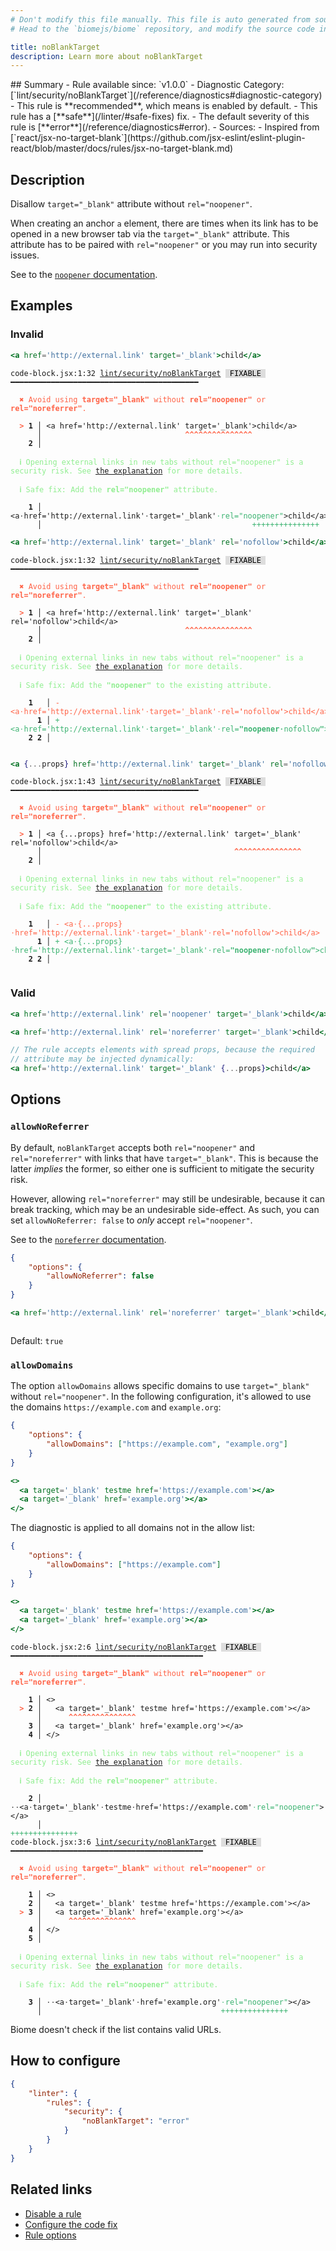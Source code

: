 ```yaml
---
# Don't modify this file manually. This file is auto generated from source, and you will lose your changes next time the website is built.
# Head to the `biomejs/biome` repository, and modify the source code in there.

title: noBlankTarget
description: Learn more about noBlankTarget
---
```


<Tabs>
<TabItem label="JSX and TSX" icon="seti:javascript">
## Summary
- Rule available since: `v1.0.0`
- Diagnostic Category: [`lint/security/noBlankTarget`](/reference/diagnostics#diagnostic-category)
- This rule is **recommended**, which means is enabled by default.
- This rule has a [**safe**](/linter/#safe-fixes) fix.
- The default severity of this rule is [**error**](/reference/diagnostics#error).
- Sources: 
  - Inspired from [`react/jsx-no-target-blank`](https://github.com/jsx-eslint/eslint-plugin-react/blob/master/docs/rules/jsx-no-target-blank.md)

## Description
Disallow `target="_blank"` attribute without `rel="noopener"`.

When creating an anchor `a` element, there are times when its link has
to be opened in a new browser tab via the `target="_blank"` attribute.
This attribute has to be paired with `rel="noopener"` or you may run
into security issues.

See to the [`noopener` documentation](https://html.spec.whatwg.org/multipage/links.html#link-type-noopener).

## Examples

### Invalid

```jsx
<a href='http://external.link' target='_blank'>child</a>
```

<pre class="language-text"><code class="language-text">code-block.jsx:1:32 <a href="https://biomejs.dev/linter/rules/no-blank-target">lint/security/noBlankTarget</a> <span style="color: #000; background-color: #ddd;"> FIXABLE </span> ━━━━━━━━━━━━━━━━━━━━━━━━━━━━━━━━━━━━━━━━━━<br /><br />  <strong><span style="color: Tomato;">✖</span></strong> <span style="color: Tomato;">Avoid using </span><span style="color: Tomato;"><strong>target=&quot;&#95;blank&quot;</strong></span><span style="color: Tomato;"> without </span><span style="color: Tomato;"><strong>rel=&quot;noopener&quot;</strong></span><span style="color: Tomato;"> or </span><span style="color: Tomato;"><strong>rel=&quot;noreferrer&quot;</strong></span><span style="color: Tomato;">.</span><br />  <br />  <strong><span style="color: Tomato;">&gt;</span></strong> <strong>1 │ </strong>&lt;a href='http://external.link' target='&#95;blank'&gt;child&lt;/a&gt;<br />   <strong>   │ </strong>                               <strong><span style="color: Tomato;">^</span></strong><strong><span style="color: Tomato;">^</span></strong><strong><span style="color: Tomato;">^</span></strong><strong><span style="color: Tomato;">^</span></strong><strong><span style="color: Tomato;">^</span></strong><strong><span style="color: Tomato;">^</span></strong><strong><span style="color: Tomato;">^</span></strong><strong><span style="color: Tomato;">^</span></strong><strong><span style="color: Tomato;">^</span></strong><strong><span style="color: Tomato;">^</span></strong><strong><span style="color: Tomato;">^</span></strong><strong><span style="color: Tomato;">^</span></strong><strong><span style="color: Tomato;">^</span></strong><strong><span style="color: Tomato;">^</span></strong><strong><span style="color: Tomato;">^</span></strong><br />    <strong>2 │ </strong><br />  <br />  <strong><span style="color: lightgreen;">ℹ</span></strong> <span style="color: lightgreen;">Opening external links in new tabs without rel=&quot;noopener&quot; is a security risk. See </span><span style="color: lightgreen;"><a href="https://html.spec.whatwg.org/multipage/links.html#link-type-noopener">the explanation</a></span><span style="color: lightgreen;"> for more details.</span><br />  <br />  <strong><span style="color: lightgreen;">ℹ</span></strong> <span style="color: lightgreen;">Safe fix</span><span style="color: lightgreen;">: </span><span style="color: lightgreen;">Add the </span><span style="color: lightgreen;"><strong>rel=&quot;noopener&quot;</strong></span><span style="color: lightgreen;"> attribute.</span><br />  <br />  <strong>  1 │ </strong>&lt;a<span style="opacity: 0.8;">·</span>href='http://external.link'<span style="opacity: 0.8;">·</span>target='&#95;blank'<span style="opacity: 0.8;"><span style="color: MediumSeaGreen;">·</span></span><span style="color: MediumSeaGreen;">r</span><span style="color: MediumSeaGreen;">e</span><span style="color: MediumSeaGreen;">l</span><span style="color: MediumSeaGreen;">=</span><span style="color: MediumSeaGreen;">&quot;</span><span style="color: MediumSeaGreen;">n</span><span style="color: MediumSeaGreen;">o</span><span style="color: MediumSeaGreen;">o</span><span style="color: MediumSeaGreen;">p</span><span style="color: MediumSeaGreen;">e</span><span style="color: MediumSeaGreen;">n</span><span style="color: MediumSeaGreen;">e</span><span style="color: MediumSeaGreen;">r</span><span style="color: MediumSeaGreen;">&quot;</span>&gt;child&lt;/a&gt;<br />  <strong>    │ </strong>                                              <span style="color: MediumSeaGreen;">+</span><span style="color: MediumSeaGreen;">+</span><span style="color: MediumSeaGreen;">+</span><span style="color: MediumSeaGreen;">+</span><span style="color: MediumSeaGreen;">+</span><span style="color: MediumSeaGreen;">+</span><span style="color: MediumSeaGreen;">+</span><span style="color: MediumSeaGreen;">+</span><span style="color: MediumSeaGreen;">+</span><span style="color: MediumSeaGreen;">+</span><span style="color: MediumSeaGreen;">+</span><span style="color: MediumSeaGreen;">+</span><span style="color: MediumSeaGreen;">+</span><span style="color: MediumSeaGreen;">+</span><span style="color: MediumSeaGreen;">+</span>          <br /></code></pre>

```jsx
<a href='http://external.link' target='_blank' rel='nofollow'>child</a>
```

<pre class="language-text"><code class="language-text">code-block.jsx:1:32 <a href="https://biomejs.dev/linter/rules/no-blank-target">lint/security/noBlankTarget</a> <span style="color: #000; background-color: #ddd;"> FIXABLE </span> ━━━━━━━━━━━━━━━━━━━━━━━━━━━━━━━━━━━━━━━━━━<br /><br />  <strong><span style="color: Tomato;">✖</span></strong> <span style="color: Tomato;">Avoid using </span><span style="color: Tomato;"><strong>target=&quot;&#95;blank&quot;</strong></span><span style="color: Tomato;"> without </span><span style="color: Tomato;"><strong>rel=&quot;noopener&quot;</strong></span><span style="color: Tomato;"> or </span><span style="color: Tomato;"><strong>rel=&quot;noreferrer&quot;</strong></span><span style="color: Tomato;">.</span><br />  <br />  <strong><span style="color: Tomato;">&gt;</span></strong> <strong>1 │ </strong>&lt;a href='http://external.link' target='&#95;blank' rel='nofollow'&gt;child&lt;/a&gt;<br />   <strong>   │ </strong>                               <strong><span style="color: Tomato;">^</span></strong><strong><span style="color: Tomato;">^</span></strong><strong><span style="color: Tomato;">^</span></strong><strong><span style="color: Tomato;">^</span></strong><strong><span style="color: Tomato;">^</span></strong><strong><span style="color: Tomato;">^</span></strong><strong><span style="color: Tomato;">^</span></strong><strong><span style="color: Tomato;">^</span></strong><strong><span style="color: Tomato;">^</span></strong><strong><span style="color: Tomato;">^</span></strong><strong><span style="color: Tomato;">^</span></strong><strong><span style="color: Tomato;">^</span></strong><strong><span style="color: Tomato;">^</span></strong><strong><span style="color: Tomato;">^</span></strong><strong><span style="color: Tomato;">^</span></strong><br />    <strong>2 │ </strong><br />  <br />  <strong><span style="color: lightgreen;">ℹ</span></strong> <span style="color: lightgreen;">Opening external links in new tabs without rel=&quot;noopener&quot; is a security risk. See </span><span style="color: lightgreen;"><a href="https://html.spec.whatwg.org/multipage/links.html#link-type-noopener">the explanation</a></span><span style="color: lightgreen;"> for more details.</span><br />  <br />  <strong><span style="color: lightgreen;">ℹ</span></strong> <span style="color: lightgreen;">Safe fix</span><span style="color: lightgreen;">: </span><span style="color: lightgreen;">Add the </span><span style="color: lightgreen;"><strong>&quot;noopener&quot;</strong></span><span style="color: lightgreen;"> to the existing attribute.</span><br />  <br />    <strong>1</strong>  <strong> │ </strong><span style="color: Tomato;">-</span> <span style="color: Tomato;">&lt;</span><span style="color: Tomato;">a</span><span style="color: Tomato;"><span style="opacity: 0.8;">·</span></span><span style="color: Tomato;">h</span><span style="color: Tomato;">r</span><span style="color: Tomato;">e</span><span style="color: Tomato;">f</span><span style="color: Tomato;">=</span><span style="color: Tomato;">'</span><span style="color: Tomato;">h</span><span style="color: Tomato;">t</span><span style="color: Tomato;">t</span><span style="color: Tomato;">p</span><span style="color: Tomato;">:</span><span style="color: Tomato;">/</span><span style="color: Tomato;">/</span><span style="color: Tomato;">e</span><span style="color: Tomato;">x</span><span style="color: Tomato;">t</span><span style="color: Tomato;">e</span><span style="color: Tomato;">r</span><span style="color: Tomato;">n</span><span style="color: Tomato;">a</span><span style="color: Tomato;">l</span><span style="color: Tomato;">.</span><span style="color: Tomato;">l</span><span style="color: Tomato;">i</span><span style="color: Tomato;">n</span><span style="color: Tomato;">k</span><span style="color: Tomato;">'</span><span style="color: Tomato;"><span style="opacity: 0.8;">·</span></span><span style="color: Tomato;">t</span><span style="color: Tomato;">a</span><span style="color: Tomato;">r</span><span style="color: Tomato;">g</span><span style="color: Tomato;">e</span><span style="color: Tomato;">t</span><span style="color: Tomato;">=</span><span style="color: Tomato;">'</span><span style="color: Tomato;">&#95;</span><span style="color: Tomato;">b</span><span style="color: Tomato;">l</span><span style="color: Tomato;">a</span><span style="color: Tomato;">n</span><span style="color: Tomato;">k</span><span style="color: Tomato;">'</span><span style="color: Tomato;"><span style="opacity: 0.8;">·</span></span><span style="color: Tomato;">r</span><span style="color: Tomato;">e</span><span style="color: Tomato;">l</span><span style="color: Tomato;">=</span><span style="color: Tomato;"><strong>'</strong></span><span style="color: Tomato;">n</span><span style="color: Tomato;">o</span><span style="color: Tomato;">f</span><span style="color: Tomato;">o</span><span style="color: Tomato;">l</span><span style="color: Tomato;">l</span><span style="color: Tomato;">o</span><span style="color: Tomato;">w</span><span style="color: Tomato;"><strong>'</strong></span><span style="color: Tomato;">&gt;</span><span style="color: Tomato;">c</span><span style="color: Tomato;">h</span><span style="color: Tomato;">i</span><span style="color: Tomato;">l</span><span style="color: Tomato;">d</span><span style="color: Tomato;">&lt;</span><span style="color: Tomato;">/</span><span style="color: Tomato;">a</span><span style="color: Tomato;">&gt;</span><br />      <strong>1</strong><strong> │ </strong><span style="color: MediumSeaGreen;">+</span> <span style="color: MediumSeaGreen;">&lt;</span><span style="color: MediumSeaGreen;">a</span><span style="color: MediumSeaGreen;"><span style="opacity: 0.8;">·</span></span><span style="color: MediumSeaGreen;">h</span><span style="color: MediumSeaGreen;">r</span><span style="color: MediumSeaGreen;">e</span><span style="color: MediumSeaGreen;">f</span><span style="color: MediumSeaGreen;">=</span><span style="color: MediumSeaGreen;">'</span><span style="color: MediumSeaGreen;">h</span><span style="color: MediumSeaGreen;">t</span><span style="color: MediumSeaGreen;">t</span><span style="color: MediumSeaGreen;">p</span><span style="color: MediumSeaGreen;">:</span><span style="color: MediumSeaGreen;">/</span><span style="color: MediumSeaGreen;">/</span><span style="color: MediumSeaGreen;">e</span><span style="color: MediumSeaGreen;">x</span><span style="color: MediumSeaGreen;">t</span><span style="color: MediumSeaGreen;">e</span><span style="color: MediumSeaGreen;">r</span><span style="color: MediumSeaGreen;">n</span><span style="color: MediumSeaGreen;">a</span><span style="color: MediumSeaGreen;">l</span><span style="color: MediumSeaGreen;">.</span><span style="color: MediumSeaGreen;">l</span><span style="color: MediumSeaGreen;">i</span><span style="color: MediumSeaGreen;">n</span><span style="color: MediumSeaGreen;">k</span><span style="color: MediumSeaGreen;">'</span><span style="color: MediumSeaGreen;"><span style="opacity: 0.8;">·</span></span><span style="color: MediumSeaGreen;">t</span><span style="color: MediumSeaGreen;">a</span><span style="color: MediumSeaGreen;">r</span><span style="color: MediumSeaGreen;">g</span><span style="color: MediumSeaGreen;">e</span><span style="color: MediumSeaGreen;">t</span><span style="color: MediumSeaGreen;">=</span><span style="color: MediumSeaGreen;">'</span><span style="color: MediumSeaGreen;">&#95;</span><span style="color: MediumSeaGreen;">b</span><span style="color: MediumSeaGreen;">l</span><span style="color: MediumSeaGreen;">a</span><span style="color: MediumSeaGreen;">n</span><span style="color: MediumSeaGreen;">k</span><span style="color: MediumSeaGreen;">'</span><span style="color: MediumSeaGreen;"><span style="opacity: 0.8;">·</span></span><span style="color: MediumSeaGreen;">r</span><span style="color: MediumSeaGreen;">e</span><span style="color: MediumSeaGreen;">l</span><span style="color: MediumSeaGreen;">=</span><span style="color: MediumSeaGreen;"><strong>&quot;</strong></span><span style="color: MediumSeaGreen;"><strong>n</strong></span><span style="color: MediumSeaGreen;"><strong>o</strong></span><span style="color: MediumSeaGreen;"><strong>o</strong></span><span style="color: MediumSeaGreen;"><strong>p</strong></span><span style="color: MediumSeaGreen;"><strong>e</strong></span><span style="color: MediumSeaGreen;"><strong>n</strong></span><span style="color: MediumSeaGreen;"><strong>e</strong></span><span style="color: MediumSeaGreen;"><strong>r</strong></span><span style="color: MediumSeaGreen;"><span style="opacity: 0.8;"><strong>·</strong></span></span><span style="color: MediumSeaGreen;">n</span><span style="color: MediumSeaGreen;">o</span><span style="color: MediumSeaGreen;">f</span><span style="color: MediumSeaGreen;">o</span><span style="color: MediumSeaGreen;">l</span><span style="color: MediumSeaGreen;">l</span><span style="color: MediumSeaGreen;">o</span><span style="color: MediumSeaGreen;">w</span><span style="color: MediumSeaGreen;"><strong>&quot;</strong></span><span style="color: MediumSeaGreen;">&gt;</span><span style="color: MediumSeaGreen;">c</span><span style="color: MediumSeaGreen;">h</span><span style="color: MediumSeaGreen;">i</span><span style="color: MediumSeaGreen;">l</span><span style="color: MediumSeaGreen;">d</span><span style="color: MediumSeaGreen;">&lt;</span><span style="color: MediumSeaGreen;">/</span><span style="color: MediumSeaGreen;">a</span><span style="color: MediumSeaGreen;">&gt;</span><br />    <strong>2</strong> <strong>2</strong><strong> │ </strong>  <br />  <br /></code></pre>

```jsx
<a {...props} href='http://external.link' target='_blank' rel='nofollow'>child</a>
```

<pre class="language-text"><code class="language-text">code-block.jsx:1:43 <a href="https://biomejs.dev/linter/rules/no-blank-target">lint/security/noBlankTarget</a> <span style="color: #000; background-color: #ddd;"> FIXABLE </span> ━━━━━━━━━━━━━━━━━━━━━━━━━━━━━━━━━━━━━━━━━━<br /><br />  <strong><span style="color: Tomato;">✖</span></strong> <span style="color: Tomato;">Avoid using </span><span style="color: Tomato;"><strong>target=&quot;&#95;blank&quot;</strong></span><span style="color: Tomato;"> without </span><span style="color: Tomato;"><strong>rel=&quot;noopener&quot;</strong></span><span style="color: Tomato;"> or </span><span style="color: Tomato;"><strong>rel=&quot;noreferrer&quot;</strong></span><span style="color: Tomato;">.</span><br />  <br />  <strong><span style="color: Tomato;">&gt;</span></strong> <strong>1 │ </strong>&lt;a &#123;...props&#125; href='http://external.link' target='&#95;blank' rel='nofollow'&gt;child&lt;/a&gt;<br />   <strong>   │ </strong>                                          <strong><span style="color: Tomato;">^</span></strong><strong><span style="color: Tomato;">^</span></strong><strong><span style="color: Tomato;">^</span></strong><strong><span style="color: Tomato;">^</span></strong><strong><span style="color: Tomato;">^</span></strong><strong><span style="color: Tomato;">^</span></strong><strong><span style="color: Tomato;">^</span></strong><strong><span style="color: Tomato;">^</span></strong><strong><span style="color: Tomato;">^</span></strong><strong><span style="color: Tomato;">^</span></strong><strong><span style="color: Tomato;">^</span></strong><strong><span style="color: Tomato;">^</span></strong><strong><span style="color: Tomato;">^</span></strong><strong><span style="color: Tomato;">^</span></strong><strong><span style="color: Tomato;">^</span></strong><br />    <strong>2 │ </strong><br />  <br />  <strong><span style="color: lightgreen;">ℹ</span></strong> <span style="color: lightgreen;">Opening external links in new tabs without rel=&quot;noopener&quot; is a security risk. See </span><span style="color: lightgreen;"><a href="https://html.spec.whatwg.org/multipage/links.html#link-type-noopener">the explanation</a></span><span style="color: lightgreen;"> for more details.</span><br />  <br />  <strong><span style="color: lightgreen;">ℹ</span></strong> <span style="color: lightgreen;">Safe fix</span><span style="color: lightgreen;">: </span><span style="color: lightgreen;">Add the </span><span style="color: lightgreen;"><strong>&quot;noopener&quot;</strong></span><span style="color: lightgreen;"> to the existing attribute.</span><br />  <br />    <strong>1</strong>  <strong> │ </strong><span style="color: Tomato;">-</span> <span style="color: Tomato;">&lt;</span><span style="color: Tomato;">a</span><span style="color: Tomato;"><span style="opacity: 0.8;">·</span></span><span style="color: Tomato;">&#123;</span><span style="color: Tomato;">.</span><span style="color: Tomato;">.</span><span style="color: Tomato;">.</span><span style="color: Tomato;">p</span><span style="color: Tomato;">r</span><span style="color: Tomato;">o</span><span style="color: Tomato;">p</span><span style="color: Tomato;">s</span><span style="color: Tomato;">&#125;</span><span style="color: Tomato;"><span style="opacity: 0.8;">·</span></span><span style="color: Tomato;">h</span><span style="color: Tomato;">r</span><span style="color: Tomato;">e</span><span style="color: Tomato;">f</span><span style="color: Tomato;">=</span><span style="color: Tomato;">'</span><span style="color: Tomato;">h</span><span style="color: Tomato;">t</span><span style="color: Tomato;">t</span><span style="color: Tomato;">p</span><span style="color: Tomato;">:</span><span style="color: Tomato;">/</span><span style="color: Tomato;">/</span><span style="color: Tomato;">e</span><span style="color: Tomato;">x</span><span style="color: Tomato;">t</span><span style="color: Tomato;">e</span><span style="color: Tomato;">r</span><span style="color: Tomato;">n</span><span style="color: Tomato;">a</span><span style="color: Tomato;">l</span><span style="color: Tomato;">.</span><span style="color: Tomato;">l</span><span style="color: Tomato;">i</span><span style="color: Tomato;">n</span><span style="color: Tomato;">k</span><span style="color: Tomato;">'</span><span style="color: Tomato;"><span style="opacity: 0.8;">·</span></span><span style="color: Tomato;">t</span><span style="color: Tomato;">a</span><span style="color: Tomato;">r</span><span style="color: Tomato;">g</span><span style="color: Tomato;">e</span><span style="color: Tomato;">t</span><span style="color: Tomato;">=</span><span style="color: Tomato;">'</span><span style="color: Tomato;">&#95;</span><span style="color: Tomato;">b</span><span style="color: Tomato;">l</span><span style="color: Tomato;">a</span><span style="color: Tomato;">n</span><span style="color: Tomato;">k</span><span style="color: Tomato;">'</span><span style="color: Tomato;"><span style="opacity: 0.8;">·</span></span><span style="color: Tomato;">r</span><span style="color: Tomato;">e</span><span style="color: Tomato;">l</span><span style="color: Tomato;">=</span><span style="color: Tomato;"><strong>'</strong></span><span style="color: Tomato;">n</span><span style="color: Tomato;">o</span><span style="color: Tomato;">f</span><span style="color: Tomato;">o</span><span style="color: Tomato;">l</span><span style="color: Tomato;">l</span><span style="color: Tomato;">o</span><span style="color: Tomato;">w</span><span style="color: Tomato;"><strong>'</strong></span><span style="color: Tomato;">&gt;</span><span style="color: Tomato;">c</span><span style="color: Tomato;">h</span><span style="color: Tomato;">i</span><span style="color: Tomato;">l</span><span style="color: Tomato;">d</span><span style="color: Tomato;">&lt;</span><span style="color: Tomato;">/</span><span style="color: Tomato;">a</span><span style="color: Tomato;">&gt;</span><br />      <strong>1</strong><strong> │ </strong><span style="color: MediumSeaGreen;">+</span> <span style="color: MediumSeaGreen;">&lt;</span><span style="color: MediumSeaGreen;">a</span><span style="color: MediumSeaGreen;"><span style="opacity: 0.8;">·</span></span><span style="color: MediumSeaGreen;">&#123;</span><span style="color: MediumSeaGreen;">.</span><span style="color: MediumSeaGreen;">.</span><span style="color: MediumSeaGreen;">.</span><span style="color: MediumSeaGreen;">p</span><span style="color: MediumSeaGreen;">r</span><span style="color: MediumSeaGreen;">o</span><span style="color: MediumSeaGreen;">p</span><span style="color: MediumSeaGreen;">s</span><span style="color: MediumSeaGreen;">&#125;</span><span style="color: MediumSeaGreen;"><span style="opacity: 0.8;">·</span></span><span style="color: MediumSeaGreen;">h</span><span style="color: MediumSeaGreen;">r</span><span style="color: MediumSeaGreen;">e</span><span style="color: MediumSeaGreen;">f</span><span style="color: MediumSeaGreen;">=</span><span style="color: MediumSeaGreen;">'</span><span style="color: MediumSeaGreen;">h</span><span style="color: MediumSeaGreen;">t</span><span style="color: MediumSeaGreen;">t</span><span style="color: MediumSeaGreen;">p</span><span style="color: MediumSeaGreen;">:</span><span style="color: MediumSeaGreen;">/</span><span style="color: MediumSeaGreen;">/</span><span style="color: MediumSeaGreen;">e</span><span style="color: MediumSeaGreen;">x</span><span style="color: MediumSeaGreen;">t</span><span style="color: MediumSeaGreen;">e</span><span style="color: MediumSeaGreen;">r</span><span style="color: MediumSeaGreen;">n</span><span style="color: MediumSeaGreen;">a</span><span style="color: MediumSeaGreen;">l</span><span style="color: MediumSeaGreen;">.</span><span style="color: MediumSeaGreen;">l</span><span style="color: MediumSeaGreen;">i</span><span style="color: MediumSeaGreen;">n</span><span style="color: MediumSeaGreen;">k</span><span style="color: MediumSeaGreen;">'</span><span style="color: MediumSeaGreen;"><span style="opacity: 0.8;">·</span></span><span style="color: MediumSeaGreen;">t</span><span style="color: MediumSeaGreen;">a</span><span style="color: MediumSeaGreen;">r</span><span style="color: MediumSeaGreen;">g</span><span style="color: MediumSeaGreen;">e</span><span style="color: MediumSeaGreen;">t</span><span style="color: MediumSeaGreen;">=</span><span style="color: MediumSeaGreen;">'</span><span style="color: MediumSeaGreen;">&#95;</span><span style="color: MediumSeaGreen;">b</span><span style="color: MediumSeaGreen;">l</span><span style="color: MediumSeaGreen;">a</span><span style="color: MediumSeaGreen;">n</span><span style="color: MediumSeaGreen;">k</span><span style="color: MediumSeaGreen;">'</span><span style="color: MediumSeaGreen;"><span style="opacity: 0.8;">·</span></span><span style="color: MediumSeaGreen;">r</span><span style="color: MediumSeaGreen;">e</span><span style="color: MediumSeaGreen;">l</span><span style="color: MediumSeaGreen;">=</span><span style="color: MediumSeaGreen;"><strong>&quot;</strong></span><span style="color: MediumSeaGreen;"><strong>n</strong></span><span style="color: MediumSeaGreen;"><strong>o</strong></span><span style="color: MediumSeaGreen;"><strong>o</strong></span><span style="color: MediumSeaGreen;"><strong>p</strong></span><span style="color: MediumSeaGreen;"><strong>e</strong></span><span style="color: MediumSeaGreen;"><strong>n</strong></span><span style="color: MediumSeaGreen;"><strong>e</strong></span><span style="color: MediumSeaGreen;"><strong>r</strong></span><span style="color: MediumSeaGreen;"><span style="opacity: 0.8;"><strong>·</strong></span></span><span style="color: MediumSeaGreen;">n</span><span style="color: MediumSeaGreen;">o</span><span style="color: MediumSeaGreen;">f</span><span style="color: MediumSeaGreen;">o</span><span style="color: MediumSeaGreen;">l</span><span style="color: MediumSeaGreen;">l</span><span style="color: MediumSeaGreen;">o</span><span style="color: MediumSeaGreen;">w</span><span style="color: MediumSeaGreen;"><strong>&quot;</strong></span><span style="color: MediumSeaGreen;">&gt;</span><span style="color: MediumSeaGreen;">c</span><span style="color: MediumSeaGreen;">h</span><span style="color: MediumSeaGreen;">i</span><span style="color: MediumSeaGreen;">l</span><span style="color: MediumSeaGreen;">d</span><span style="color: MediumSeaGreen;">&lt;</span><span style="color: MediumSeaGreen;">/</span><span style="color: MediumSeaGreen;">a</span><span style="color: MediumSeaGreen;">&gt;</span><br />    <strong>2</strong> <strong>2</strong><strong> │ </strong>  <br />  <br /></code></pre>

### Valid

```jsx
<a href='http://external.link' rel='noopener' target='_blank'>child</a>
```

```jsx
<a href='http://external.link' rel='noreferrer' target='_blank'>child</a>
```

```jsx
// The rule accepts elements with spread props, because the required
// attribute may be injected dynamically:
<a href='http://external.link' target='_blank' {...props}>child</a>
```

## Options

### `allowNoReferrer`

By default, `noBlankTarget` accepts both `rel="noopener"` and
`rel="noreferrer"` with links that have `target="_blank"`. This is
because the latter _implies_ the former, so either one is sufficient to
mitigate the security risk.

However, allowing `rel="noreferrer"` may still be undesirable, because
it can break tracking, which may be an undesirable side-effect. As such,
you can set `allowNoReferrer: false` to _only_ accept `rel="noopener"`.

See to the [`noreferrer` documentation](https://html.spec.whatwg.org/multipage/links.html#link-type-noreferrer).

```json
{
    "options": {
        "allowNoReferrer": false
    }
}
```

```jsx
<a href='http://external.link' rel='noreferrer' target='_blank'>child</a>
```

<pre class="language-text"><code class="language-text"></code></pre>

Default: `true`

### `allowDomains`

The option `allowDomains` allows specific domains to use
`target="_blank"` without `rel="noopener"`. In the following
configuration, it's allowed to use the domains `https://example.com` and
`example.org`:

```json
{
    "options": {
        "allowDomains": ["https://example.com", "example.org"]
    }
}
```

```jsx
<>
  <a target='_blank' testme href='https://example.com'></a>
  <a target='_blank' href='example.org'></a>
</>
```

The diagnostic is applied to all domains not in the allow list:

```json
{
    "options": {
        "allowDomains": ["https://example.com"]
    }
}
```

```jsx
<>
  <a target='_blank' testme href='https://example.com'></a>
  <a target='_blank' href='example.org'></a>
</>
```

<pre class="language-text"><code class="language-text">code-block.jsx:2:6 <a href="https://biomejs.dev/linter/rules/no-blank-target">lint/security/noBlankTarget</a> <span style="color: #000; background-color: #ddd;"> FIXABLE </span> ━━━━━━━━━━━━━━━━━━━━━━━━━━━━━━━━━━━━━━━━━━━<br /><br />  <strong><span style="color: Tomato;">✖</span></strong> <span style="color: Tomato;">Avoid using </span><span style="color: Tomato;"><strong>target=&quot;&#95;blank&quot;</strong></span><span style="color: Tomato;"> without </span><span style="color: Tomato;"><strong>rel=&quot;noopener&quot;</strong></span><span style="color: Tomato;"> or </span><span style="color: Tomato;"><strong>rel=&quot;noreferrer&quot;</strong></span><span style="color: Tomato;">.</span><br />  <br />    <strong>1 │ </strong>&lt;&gt;<br />  <strong><span style="color: Tomato;">&gt;</span></strong> <strong>2 │ </strong>  &lt;a target='&#95;blank' testme href='https://example.com'&gt;&lt;/a&gt;<br />   <strong>   │ </strong>     <strong><span style="color: Tomato;">^</span></strong><strong><span style="color: Tomato;">^</span></strong><strong><span style="color: Tomato;">^</span></strong><strong><span style="color: Tomato;">^</span></strong><strong><span style="color: Tomato;">^</span></strong><strong><span style="color: Tomato;">^</span></strong><strong><span style="color: Tomato;">^</span></strong><strong><span style="color: Tomato;">^</span></strong><strong><span style="color: Tomato;">^</span></strong><strong><span style="color: Tomato;">^</span></strong><strong><span style="color: Tomato;">^</span></strong><strong><span style="color: Tomato;">^</span></strong><strong><span style="color: Tomato;">^</span></strong><strong><span style="color: Tomato;">^</span></strong><strong><span style="color: Tomato;">^</span></strong><br />    <strong>3 │ </strong>  &lt;a target='&#95;blank' href='example.org'&gt;&lt;/a&gt;<br />    <strong>4 │ </strong>&lt;/&gt;<br />  <br />  <strong><span style="color: lightgreen;">ℹ</span></strong> <span style="color: lightgreen;">Opening external links in new tabs without rel=&quot;noopener&quot; is a security risk. See </span><span style="color: lightgreen;"><a href="https://html.spec.whatwg.org/multipage/links.html#link-type-noopener">the explanation</a></span><span style="color: lightgreen;"> for more details.</span><br />  <br />  <strong><span style="color: lightgreen;">ℹ</span></strong> <span style="color: lightgreen;">Safe fix</span><span style="color: lightgreen;">: </span><span style="color: lightgreen;">Add the </span><span style="color: lightgreen;"><strong>rel=&quot;noopener&quot;</strong></span><span style="color: lightgreen;"> attribute.</span><br />  <br />  <strong>  2 │ </strong><span style="opacity: 0.8;">·</span><span style="opacity: 0.8;">·</span>&lt;a<span style="opacity: 0.8;">·</span>target='&#95;blank'<span style="opacity: 0.8;">·</span>testme<span style="opacity: 0.8;">·</span>href='https://example.com'<span style="opacity: 0.8;"><span style="color: MediumSeaGreen;">·</span></span><span style="color: MediumSeaGreen;">r</span><span style="color: MediumSeaGreen;">e</span><span style="color: MediumSeaGreen;">l</span><span style="color: MediumSeaGreen;">=</span><span style="color: MediumSeaGreen;">&quot;</span><span style="color: MediumSeaGreen;">n</span><span style="color: MediumSeaGreen;">o</span><span style="color: MediumSeaGreen;">o</span><span style="color: MediumSeaGreen;">p</span><span style="color: MediumSeaGreen;">e</span><span style="color: MediumSeaGreen;">n</span><span style="color: MediumSeaGreen;">e</span><span style="color: MediumSeaGreen;">r</span><span style="color: MediumSeaGreen;">&quot;</span>&gt;&lt;/a&gt;<br />  <strong>    │ </strong>                                                      <span style="color: MediumSeaGreen;">+</span><span style="color: MediumSeaGreen;">+</span><span style="color: MediumSeaGreen;">+</span><span style="color: MediumSeaGreen;">+</span><span style="color: MediumSeaGreen;">+</span><span style="color: MediumSeaGreen;">+</span><span style="color: MediumSeaGreen;">+</span><span style="color: MediumSeaGreen;">+</span><span style="color: MediumSeaGreen;">+</span><span style="color: MediumSeaGreen;">+</span><span style="color: MediumSeaGreen;">+</span><span style="color: MediumSeaGreen;">+</span><span style="color: MediumSeaGreen;">+</span><span style="color: MediumSeaGreen;">+</span><span style="color: MediumSeaGreen;">+</span>     <br />code-block.jsx:3:6 <a href="https://biomejs.dev/linter/rules/no-blank-target">lint/security/noBlankTarget</a> <span style="color: #000; background-color: #ddd;"> FIXABLE </span> ━━━━━━━━━━━━━━━━━━━━━━━━━━━━━━━━━━━━━━━━━━━<br /><br />  <strong><span style="color: Tomato;">✖</span></strong> <span style="color: Tomato;">Avoid using </span><span style="color: Tomato;"><strong>target=&quot;&#95;blank&quot;</strong></span><span style="color: Tomato;"> without </span><span style="color: Tomato;"><strong>rel=&quot;noopener&quot;</strong></span><span style="color: Tomato;"> or </span><span style="color: Tomato;"><strong>rel=&quot;noreferrer&quot;</strong></span><span style="color: Tomato;">.</span><br />  <br />    <strong>1 │ </strong>&lt;&gt;<br />    <strong>2 │ </strong>  &lt;a target='&#95;blank' testme href='https://example.com'&gt;&lt;/a&gt;<br />  <strong><span style="color: Tomato;">&gt;</span></strong> <strong>3 │ </strong>  &lt;a target='&#95;blank' href='example.org'&gt;&lt;/a&gt;<br />   <strong>   │ </strong>     <strong><span style="color: Tomato;">^</span></strong><strong><span style="color: Tomato;">^</span></strong><strong><span style="color: Tomato;">^</span></strong><strong><span style="color: Tomato;">^</span></strong><strong><span style="color: Tomato;">^</span></strong><strong><span style="color: Tomato;">^</span></strong><strong><span style="color: Tomato;">^</span></strong><strong><span style="color: Tomato;">^</span></strong><strong><span style="color: Tomato;">^</span></strong><strong><span style="color: Tomato;">^</span></strong><strong><span style="color: Tomato;">^</span></strong><strong><span style="color: Tomato;">^</span></strong><strong><span style="color: Tomato;">^</span></strong><strong><span style="color: Tomato;">^</span></strong><strong><span style="color: Tomato;">^</span></strong><br />    <strong>4 │ </strong>&lt;/&gt;<br />    <strong>5 │ </strong><br />  <br />  <strong><span style="color: lightgreen;">ℹ</span></strong> <span style="color: lightgreen;">Opening external links in new tabs without rel=&quot;noopener&quot; is a security risk. See </span><span style="color: lightgreen;"><a href="https://html.spec.whatwg.org/multipage/links.html#link-type-noopener">the explanation</a></span><span style="color: lightgreen;"> for more details.</span><br />  <br />  <strong><span style="color: lightgreen;">ℹ</span></strong> <span style="color: lightgreen;">Safe fix</span><span style="color: lightgreen;">: </span><span style="color: lightgreen;">Add the </span><span style="color: lightgreen;"><strong>rel=&quot;noopener&quot;</strong></span><span style="color: lightgreen;"> attribute.</span><br />  <br />  <strong>  3 │ </strong><span style="opacity: 0.8;">·</span><span style="opacity: 0.8;">·</span>&lt;a<span style="opacity: 0.8;">·</span>target='&#95;blank'<span style="opacity: 0.8;">·</span>href='example.org'<span style="opacity: 0.8;"><span style="color: MediumSeaGreen;">·</span></span><span style="color: MediumSeaGreen;">r</span><span style="color: MediumSeaGreen;">e</span><span style="color: MediumSeaGreen;">l</span><span style="color: MediumSeaGreen;">=</span><span style="color: MediumSeaGreen;">&quot;</span><span style="color: MediumSeaGreen;">n</span><span style="color: MediumSeaGreen;">o</span><span style="color: MediumSeaGreen;">o</span><span style="color: MediumSeaGreen;">p</span><span style="color: MediumSeaGreen;">e</span><span style="color: MediumSeaGreen;">n</span><span style="color: MediumSeaGreen;">e</span><span style="color: MediumSeaGreen;">r</span><span style="color: MediumSeaGreen;">&quot;</span>&gt;&lt;/a&gt;<br />  <strong>    │ </strong>                                       <span style="color: MediumSeaGreen;">+</span><span style="color: MediumSeaGreen;">+</span><span style="color: MediumSeaGreen;">+</span><span style="color: MediumSeaGreen;">+</span><span style="color: MediumSeaGreen;">+</span><span style="color: MediumSeaGreen;">+</span><span style="color: MediumSeaGreen;">+</span><span style="color: MediumSeaGreen;">+</span><span style="color: MediumSeaGreen;">+</span><span style="color: MediumSeaGreen;">+</span><span style="color: MediumSeaGreen;">+</span><span style="color: MediumSeaGreen;">+</span><span style="color: MediumSeaGreen;">+</span><span style="color: MediumSeaGreen;">+</span><span style="color: MediumSeaGreen;">+</span>     <br /></code></pre>

Biome doesn't check if the list contains valid URLs.

## How to configure
```json title="biome.json"
{
	"linter": {
		"rules": {
			"security": {
				"noBlankTarget": "error"
			}
		}
	}
}

```
## Related links

- [Disable a rule](/linter/#disable-a-rule)
- [Configure the code fix](/linter#configure-the-code-fix)
- [Rule options](/linter/#rule-options)

</TabItem>
</Tabs>

